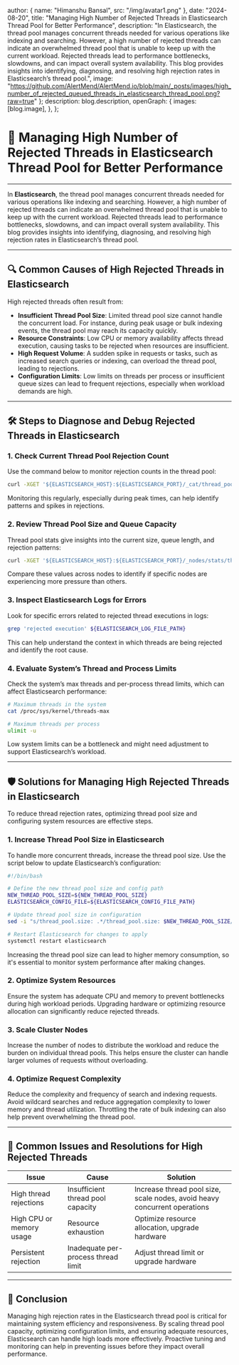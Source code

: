 
  author: { name: "Himanshu Bansal", src: "/img/avatar1.png" },
  date: "2024-08-20",
  title: "Managing High Number of Rejected Threads in Elasticsearch Thread Pool for Better Performance",
  description: "In Elasticsearch, the thread pool manages concurrent threads needed for various operations like indexing and searching. However, a high number of rejected threads can indicate an overwhelmed thread pool that is unable to keep up with the current workload. Rejected threads lead to performance bottlenecks, slowdowns, and can impact overall system availability. This blog provides insights into identifying, diagnosing, and resolving high rejection rates in Elasticsearch’s thread pool.",
  image: "https://github.com/AlertMend/AlertMend.io/blob/main/_posts/images/high_number_of_rejected_queued_threads_in_elasticsearch_thread_pool.png?raw=true"
};
  description: blog.description,
  openGraph: {
    images: [blog.image],
  },
};


# 🚀 **Managing High Number of Rejected Threads in Elasticsearch Thread Pool for Better Performance**
---

In **Elasticsearch**, the thread pool manages concurrent threads needed for various operations like indexing and searching. However, a high number of rejected threads can indicate an overwhelmed thread pool that is unable to keep up with the current workload. Rejected threads lead to performance bottlenecks, slowdowns, and can impact overall system availability. This blog provides insights into identifying, diagnosing, and resolving high rejection rates in Elasticsearch’s thread pool.

---

## 🔍 **Common Causes of High Rejected Threads in Elasticsearch**

High rejected threads often result from:
- **Insufficient Thread Pool Size**: Limited thread pool size cannot handle the concurrent load. For instance, during peak usage or bulk indexing events, the thread pool may reach its capacity quickly.
- **Resource Constraints**: Low CPU or memory availability affects thread execution, causing tasks to be rejected when resources are insufficient.
- **High Request Volume**: A sudden spike in requests or tasks, such as increased search queries or indexing, can overload the thread pool, leading to rejections.
- **Configuration Limits**: Low limits on threads per process or insufficient queue sizes can lead to frequent rejections, especially when workload demands are high.

---

## 🛠️ **Steps to Diagnose and Debug Rejected Threads in Elasticsearch**

### 1. **Check Current Thread Pool Rejection Count**
Use the command below to monitor rejection counts in the thread pool:
```bash
curl -XGET '${ELASTICSEARCH_HOST}:${ELASTICSEARCH_PORT}/_cat/thread_pool?v&h=name,rejected'
```
Monitoring this regularly, especially during peak times, can help identify patterns and spikes in rejections.

### 2. **Review Thread Pool Size and Queue Capacity**
Thread pool stats give insights into the current size, queue length, and rejection patterns:
```bash
curl -XGET '${ELASTICSEARCH_HOST}:${ELASTICSEARCH_PORT}/_nodes/stats/thread_pool?pretty'
```
Compare these values across nodes to identify if specific nodes are experiencing more pressure than others.

### 3. **Inspect Elasticsearch Logs for Errors**
Look for specific errors related to rejected thread executions in logs:
```bash
grep 'rejected execution' ${ELASTICSEARCH_LOG_FILE_PATH}
```
This can help understand the context in which threads are being rejected and identify the root cause.

### 4. **Evaluate System’s Thread and Process Limits**
Check the system’s max threads and per-process thread limits, which can affect Elasticsearch performance:
```bash
# Maximum threads in the system
cat /proc/sys/kernel/threads-max

# Maximum threads per process
ulimit -u
```
Low system limits can be a bottleneck and might need adjustment to support Elasticsearch’s workload.

---

## 🛡️ **Solutions for Managing High Rejected Threads in Elasticsearch**

To reduce thread rejection rates, optimizing thread pool size and configuring system resources are effective steps.

### 1. **Increase Thread Pool Size in Elasticsearch**

To handle more concurrent threads, increase the thread pool size. Use the script below to update Elasticsearch’s configuration:
```bash
#!/bin/bash

# Define the new thread pool size and config path
NEW_THREAD_POOL_SIZE=${NEW_THREAD_POOL_SIZE}
ELASTICSEARCH_CONFIG_FILE=${ELASTICSEARCH_CONFIG_FILE_PATH}

# Update thread pool size in configuration
sed -i "s/thread_pool.size: .*/thread_pool.size: $NEW_THREAD_POOL_SIZE/g" $ELASTICSEARCH_CONFIG_FILE

# Restart Elasticsearch for changes to apply
systemctl restart elasticsearch
```
Increasing the thread pool size can lead to higher memory consumption, so it's essential to monitor system performance after making changes.

### 2. **Optimize System Resources**
Ensure the system has adequate CPU and memory to prevent bottlenecks during high workload periods. Upgrading hardware or optimizing resource allocation can significantly reduce rejected threads.

### 3. **Scale Cluster Nodes**
Increase the number of nodes to distribute the workload and reduce the burden on individual thread pools. This helps ensure the cluster can handle larger volumes of requests without overloading.

### 4. **Optimize Request Complexity**
Reduce the complexity and frequency of search and indexing requests. Avoid wildcard searches and reduce aggregation complexity to lower memory and thread utilization. Throttling the rate of bulk indexing can also help prevent overwhelming the thread pool.

---

## 🔄 **Common Issues and Resolutions for High Rejected Threads**

| **Issue**                | **Cause**                           | **Solution**                                   |
|--------------------------|-------------------------------------|------------------------------------------------|
| High thread rejections   | Insufficient thread pool capacity   | Increase thread pool size, scale nodes, avoid heavy concurrent operations |
| High CPU or memory usage | Resource exhaustion                | Optimize resource allocation, upgrade hardware  |
| Persistent rejection     | Inadequate per-process thread limit | Adjust thread limit or upgrade hardware        |

---

## 🚀 **Conclusion**

Managing high rejection rates in the Elasticsearch thread pool is critical for maintaining system efficiency and responsiveness. By scaling thread pool capacity, optimizing configuration limits, and ensuring adequate resources, Elasticsearch can handle high loads more effectively. Proactive tuning and monitoring can help in preventing issues before they impact overall performance.
